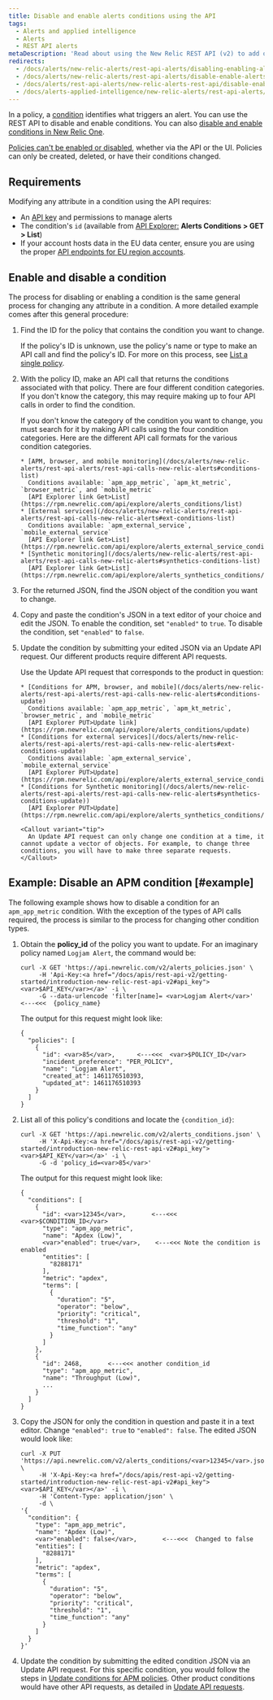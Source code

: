 ```yaml
---
title: Disable and enable alerts conditions using the API
tags:
  - Alerts and applied intelligence
  - Alerts
  - REST API alerts
metaDescription: 'Read about using the New Relic REST API (v2) to add or remove apps, servers, and other entities from a policy condition.'
redirects:
  - /docs/alerts/new-relic-alerts/rest-api-alerts/disabling-enabling-alerts-conditions-using-api
  - /docs/alerts/new-relic-alerts/rest-api-alerts/disable-enable-alerts-conditions-using-api
  - /docs/alerts/rest-api-alerts/new-relic-alerts-rest-api/disable-enable-alerts-conditions-using-api
  - /docs/alerts-applied-intelligence/new-relic-alerts/rest-api-alerts/disable-enable-alerts-conditions-using-api
---
```


In a policy, a [condition](/docs/alerts/new-relic-alerts/configuring-alert-policies/define-alert-conditions) identifies what triggers an alert. You can use the REST API to disable and enable conditions. You can also [disable and enable conditions in New Relic One](/docs/alerts/new-relic-alerts/updating-alert-policies/disable-or-delete-alert-policies-conditions#condition-on-off).

[Policies can't be enabled or disabled](/docs/alerts/new-relic-alerts/updating-alert-policies/disable-or-delete-alert-policies-conditions#disable-policy), whether via the API or the UI. Policies can only be created, deleted, or have their conditions changed.

## Requirements

Modifying any attribute in a condition using the API requires:

* An [API key](/docs/apis/rest-api-v2/getting-started/introduction-new-relic-rest-api-v2#api_key) and permissions to manage alerts
* The condition's `id` (available from [API Explorer:](https://rpm.newrelic.com/api/explore/alerts_condition/list "Link opens in a new window.") **Alerts Conditions > GET > List**)
* If your account hosts data in the EU data center, ensure you are using the proper [API endpoints for EU region accounts](/docs/using-new-relic/welcome-new-relic/getting-started/introduction-eu-region-data-center#endpoints).

## Enable and disable a condition

The process for disabling or enabling a condition is the same general process for changing any attribute in a condition. A more detailed example comes after this general procedure:

1. Find the ID for the policy that contains the condition you want to change.

   If the policy's ID is unknown, use the policy's name or type to make an API call and find the policy's ID. For more on this process, see [List a single policy](/docs/alerts/alert-policies/rest-api-alert-policies/list-policies-v2#single_policy).
2. With the policy ID, make an API call that returns the conditions associated with that policy. There are four different condition categories. If you don't know the category, this may require making up to four API calls in order to find the condition.

   <CollapserGroup>
     <Collapser
       id="types-conditions-API"
       title="Details on searching for condition ID"
     >
       If you don't know the category of the condition you want to change, you must search for it by making API calls using the four condition categories. Here are the different API call formats for the various condition categories.

       * [APM, browser, and mobile monitoring](/docs/alerts/new-relic-alerts/rest-api-alerts/rest-api-calls-new-relic-alerts#conditions-list)  
         Conditions available: `apm_app_metric`, `apm_kt_metric`, `browser_metric`, and `mobile_metric`  
         [API Explorer link Get>List](https://rpm.newrelic.com/api/explore/alerts_conditions/list)
       * [External services](/docs/alerts/new-relic-alerts/rest-api-alerts/rest-api-calls-new-relic-alerts#ext-conditions-list)  
         Conditions available: `apm_external_service`, `mobile_external_service`  
         [API Explorer link Get>List](https://rpm.newrelic.com/api/explore/alerts_external_service_conditions/list)
       * [Synthetic monitoring](/docs/alerts/new-relic-alerts/rest-api-alerts/rest-api-calls-new-relic-alerts#synthetics-conditions-list)  
         [API Explorer link Get>List](https://rpm.newrelic.com/api/explore/alerts_synthetics_conditions/list)
     </Collapser>
   </CollapserGroup>
3. For the returned JSON, find the JSON object of the condition you want to change.
4. Copy and paste the condition's JSON in a text editor of your choice and edit the JSON. To enable the condition, set `"enabled"` to `true`. To disable the condition, set `"enabled"` to `false`.
5. Update the condition by submitting your edited JSON via an Update API request. Our different products require different API requests.

   <CollapserGroup>
     <Collapser
       id="update-api-requests"
       title="Details on Update API requests"
     >
       Use the Update API request that corresponds to the product in question:

       * [Conditions for APM, browser, and mobile](/docs/alerts/new-relic-alerts/rest-api-alerts/rest-api-calls-new-relic-alerts#conditions-update)  
         Conditions available: `apm_app_metric`, `apm_kt_metric`, `browser_metric`, and `mobile_metric`  
         [API Explorer PUT>Update link](https://rpm.newrelic.com/api/explore/alerts_conditions/update)
       * [Conditions for external services](/docs/alerts/new-relic-alerts/rest-api-alerts/rest-api-calls-new-relic-alerts#ext-conditions-update)  
         Conditions available: `apm_external_service`, `mobile_external_service`  
         [API Explorer PUT>Update](https://rpm.newrelic.com/api/explore/alerts_external_service_conditions/update)
       * [Conditions for Synthetic monitoring](/docs/alerts/new-relic-alerts/rest-api-alerts/rest-api-calls-new-relic-alerts#synthetics-conditions-update))  
         [API Explorer PUT>Update](https://rpm.newrelic.com/api/explore/alerts_synthetics_conditions/update)

       <Callout variant="tip">
         An Update API request can only change one condition at a time, it cannot update a vector of objects. For example, to change three conditions, you will have to make three separate requests.
       </Callout>
     </Collapser>
   </CollapserGroup>

## Example: Disable an APM condition [#example]

The following example shows how to disable a condition for an `apm_app_metric` condition. With the exception of the types of API calls required, the process is similar to the process for changing other condition types.

1. Obtain the **policy_id** of the policy you want to update. For an imaginary policy named `Logjam Alert`, the command would be:

   ```
   curl -X GET 'https://api.newrelic.com/v2/alerts_policies.json' \
        -H 'Api-Key:<a href="/docs/apis/rest-api-v2/getting-started/introduction-new-relic-rest-api-v2#api_key"><var>$API_KEY</var></a>' -i \
        -G --data-urlencode 'filter[name]= <var>Logjam Alert</var>'    <---<<<  {policy_name}
   ```

   The output for this request might look like:

   ```
   {
     "policies": [
       {
         "id": <var>85</var>,      <---<<<  <var>$POLICY_ID</var>
         "incident_preference": "PER_POLICY",
         "name": "Logjam Alert",
         "created_at": 1461176510393,
         "updated_at": 1461176510393
       }
     ]
   }
   ```
2. List all of this policy's conditions and locate the `{condition_id}`:

   ```
   curl -X GET 'https://api.newrelic.com/v2/alerts_conditions.json' \
        -H 'X-Api-Key:<a href="/docs/apis/rest-api-v2/getting-started/introduction-new-relic-rest-api-v2#api_key"><var>$API_KEY</var></a>' -i \
        -G -d 'policy_id=<var>85</var>'
   ```

   The output for this request might look like:

   ```
   {
     "conditions": [
       {
         "id": <var>12345</var>,       <---<<< <var>$CONDITION_ID</var>
         "type": "apm_app_metric",
         "name": "Apdex (Low)",
         <var>"enabled": true</var>,    <---<<< Note the condition is enabled
         "entities": [
           "8288171"
         ],
         "metric": "apdex",
         "terms": [
           {
             "duration": "5",
             "operator": "below",
             "priority": "critical",
             "threshold": "1",
             "time_function": "any"
           }
         ]
       },
       {
         "id": 2468,       <---<<< another condition_id
         "type": "apm_app_metric",
         "name": "Throughput (Low)",
         ...
       }
     ]
   }
   ```
3. Copy the JSON for only the condition in question and paste it in a text editor. Change `"enabled": true` to `"enabled": false`. The edited JSON would look like:

   ```
   curl -X PUT 'https://api.newrelic.com/v2/alerts_conditions/<var>12345</var>.json' \
        -H 'X-Api-Key:<a href="/docs/apis/rest-api-v2/getting-started/introduction-new-relic-rest-api-v2#api_key"><var>$API_KEY</var></a>' -i \
        -H 'Content-Type: application/json' \
        -d \
   '{
     "condition": {
       "type": "apm_app_metric",
       "name": "Apdex (Low)",
       <var>"enabled": false</var>,       <---<<<  Changed to false
       "entities": [
         "8288171"
       ],
       "metric": "apdex",
       "terms": [
         {
           "duration": "5",
           "operator": "below",
           "priority": "critical",
           "threshold": "1",
           "time_function": "any"
         }
       ]
     }
   }'
   ```
4. Update the condition by submitting the edited condition JSON via an Update API request. For this specific condition, you would follow the steps in [Update conditions for APM policies](/docs/alerts/new-relic-alerts/rest-api-alerts/rest-api-calls-new-relic-alerts#conditions-update). Other product conditions would have other API requests, as detailed in [Update API requests](#update-api-requests).
